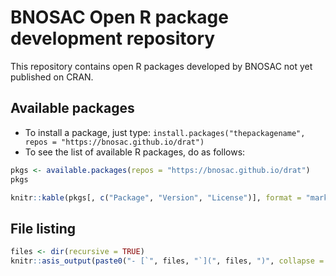 # BNOSAC Open R package development repository

This repository contains open R packages developed by BNOSAC not yet published on CRAN.

## Available packages

- To install a package, just type: `install.packages("thepackagename", repos = "https://bnosac.github.io/drat")`
- To see the list of available R packages, do as follows:

```r
pkgs <- available.packages(repos = "https://bnosac.github.io/drat")
pkgs
``` 

```r
knitr::kable(pkgs[, c("Package", "Version", "License")], format = "markdown", row.names = NULL)
``` 

## File listing

```r
files <- dir(recursive = TRUE)
knitr::asis_output(paste0("- [`", files, "`](", files, ")", collapse = "\n"))
```

